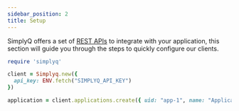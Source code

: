```yaml
---
sidebar_position: 2
title: Setup
---
```



SimplyQ offers a set of [REST APIs](https://developer.simplyq.io) to integrate with your application, this section will guide you through the steps to quickly configure our clients.

<Tabs>
<TabItem value="ruby" label="Ruby">

```ruby
require 'simplyq'

client = Simplyq.new({
  api_key: ENV.fetch("SIMPLYQ_API_KEY")
})

application = client.applications.create({ uid: "app-1", name: "Application #1" })
```

</TabItem>
</Tabs>
